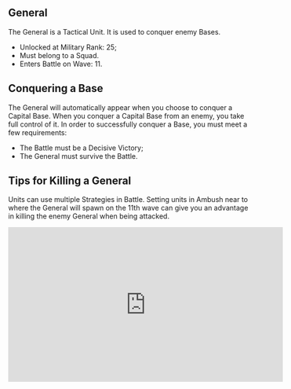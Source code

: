 ## General

The General is a Tactical Unit. It is used to conquer enemy Bases.

- Unlocked at Military Rank: 25;
- Must belong to a Squad.
- Enters Battle on Wave: 11.

## Conquering a Base

The General will automatically appear when you choose to conquer a Capital Base. When you conquer a Capital Base from an enemy, you take full control of it. In order to successfully conquer a Base, you must meet a few requirements:

- The Battle must be a Decisive Victory;
- The General must survive the Battle.

## Tips for Killing a General

Units can use multiple Strategies in Battle. Setting units in Ambush near to where the General will spawn on the 11th wave can give you an advantage in killing the enemy General when being attacked.

<iframe
	width="560"
	height="315"
	src="https://www.youtube.com/embed/72wfKeyGGh4"
	frameborder="0"
	allow="accelerometer; autoplay; encrypted-media; gyroscope; picture-in-picture"
	allowfullscreen
></iframe>
